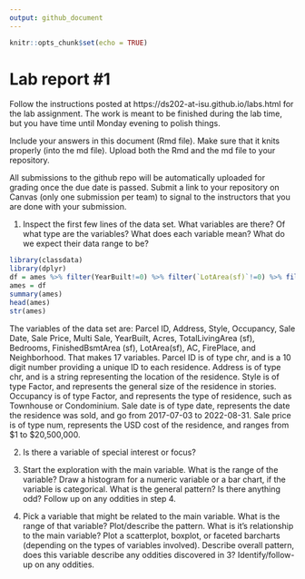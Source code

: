 ```yaml
---
output: github_document
---
```


<!-- README.md is generated from README.Rmd. Please edit the README.Rmd file -->


```r
knitr::opts_chunk$set(echo = TRUE)
```

# Lab report #1

Follow the instructions posted at https://ds202-at-isu.github.io/labs.html for the lab assignment. The work is meant to be finished during the lab time, but you have time until Monday evening to polish things.

Include your answers in this document (Rmd file). Make sure that it knits properly (into the md file). Upload both the Rmd and the md file to your repository.  

All submissions to the github repo will be automatically uploaded for grading once the due date is passed.
Submit a link to your repository on Canvas (only one submission per team) to signal to the instructors that you are done with your submission.

1. Inspect the first few lines of the data set. What variables are there? Of what type are the variables? What does each variable mean? What do we expect their data range to be?

```r
library(classdata)
library(dplyr)
df = ames %>% filter(YearBuilt!=0) %>% filter(`LotArea(sf)`!=0) %>% filter(Acres!=0) %>% filter(`TotalLivingArea (sf)`!=0) %>% filter(`Sale Price`!=0) %>% filter(Bedrooms!=0)
ames = df
summary(ames)
head(ames)
str(ames)
```
The variables of the data set are: Parcel ID, Address, Style, Occupancy, Sale Date, Sale Price, Multi Sale, YearBuilt, Acres, TotalLivingArea (sf), Bedrooms, FinishedBsmtArea (sf), LotArea(sf), AC, FirePlace, and Neighborhood. That makes 17 variables. Parcel ID is of type chr, and is a 10 digit number providing a unique ID to each residence. Address is of type chr, and is a string representing the location of the residence. Style is of type Factor, and represents the general size of the residence in stories. Occupancy is of type Factor, and represents the type of residence, such as Townhouse or Condominium. Sale date is of type date, represents the date the residence was sold, and go from 2017-07-03 to 2022-08-31. Sale price is of type num, represents the USD cost of the residence, and ranges from $1 to $20,500,000. 



2. Is there a variable of special interest or focus?

3. Start the exploration with the main variable. What is the range of the variable? Draw a histogram for a numeric variable or a bar chart, if the variable is categorical. What is the general pattern? Is there anything odd? Follow up on any oddities in step 4.

4. Pick a variable that might be related to the main variable. What is the range of that variable? Plot/describe the pattern. What is it's relationship to the main variable? Plot a scatterplot, boxplot, or faceted barcharts (depending on the types of variables involved). Describe overall pattern, does this variable describe any oddities discovered in 3? Identify/follow-up on any oddities.


